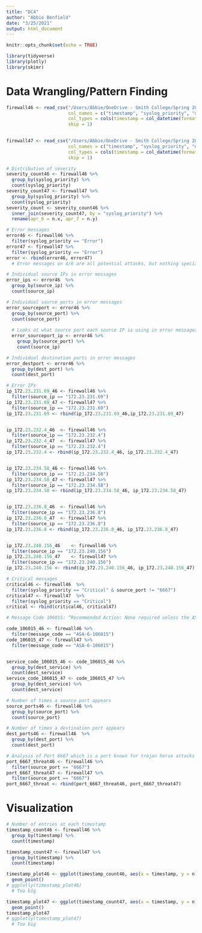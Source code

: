 ```yaml
---
title: "DC4"
author: "Abbie Benfield"
date: "3/25/2021"
output: html_document
---
```


```r
knitr::opts_chunk$set(echo = TRUE)

library(tidyverse)
library(plotly)
library(skimr)
```

# Data Wrangling/Pattern Finding
```r
firewall46 <- read_csv("/Users/Abbie/OneDrive - Smith College/Spring 2021/SDS235/SDS235-DC4/Firewall-04062012.csv",
                       col_names = c("timestamp", "syslog_priority", "operation", "message_code", "protocol", "source_ip", "dest_ip", "source_hostname", "dest_hostname", "source_port", "dest_port", "dest_service", "direction", "connections_built", "connections_torn_down"), 
                       col_types = cols(timestamp = col_datetime(format = "%d/%b/%Y %H:%M:%S")),
                       skip = 1)
      

firewall47 <- read_csv("/Users/Abbie/OneDrive - Smith College/Spring 2021/SDS235/SDS235-DC4/Firewall-04072012.csv",
                       col_names = c("timestamp", "syslog_priority", "operation", "message_code", "protocol", "source_ip", "dest_ip", "source_hostname", "dest_hostname", "source_port", "dest_port", "dest_service", "direction", "connections_built", "connections_torn_down"), 
                       col_types = cols(timestamp = col_datetime(format = "%d/%b/%Y %H:%M:%S")),
                       skip = 1)
```

```r
# Distribution of severity
severity_count46 <- firewall46 %>% 
  group_by(syslog_priority) %>% 
  count(syslog_priority)
severity_count47 <- firewall47 %>% 
  group_by(syslog_priority) %>% 
  count(syslog_priority)
severity_count <- severity_count46 %>% 
  inner_join(severity_count47, by = "syslog_priority") %>% 
  rename(apr_6 = n.x, apr_7 = n.y)
```

```r
# Error messages
error46 <- firewall46 %>% 
  filter(syslog_priority == "Error") 
error47 <- firewall47 %>% 
  filter(syslog_priority == "Error")
error <- rbind(error46, error47)
  # Error messages on 4/6 are all potential attacks, but nothing special on 4/7 - only look at 4/6

# Individual source IPs in error messages
error_ips <- error46  %>% 
  group_by(source_ip) %>% 
  count(source_ip)

# Individual source ports in error messages
error_sourceport <- error46 %>% 
  group_by(source_port) %>% 
  count(source_port)
  
  # Looks at what source port each source IP is using in error messages
  error_sourceport_ip <- error46 %>% 
    group_by(source_port) %>% 
    count(source_ip)

# Individual destination ports in error messages
error_destport <- error46 %>% 
  group_by(dest_port) %>% 
  count(dest_port)

# Error IPs
ip_172.23.231.69_46	<- firewall46 %>% 
  filter(source_ip == "172.23.231.69")
ip_172.23.231.69_47	<- firewall47 %>% 
  filter(source_ip == "172.23.231.69")
ip_172.23.231.69 <- rbind(ip_172.23.231.69_46,ip_172.23.231.69_47)


ip_172.23.232.4_46	<- firewall46 %>% 
  filter(source_ip == "172.23.232.4")
ip_172.23.232.4_47	<- firewall47 %>% 
  filter(source_ip == "172.23.232.4")
ip_172.23.232.4 <- rbind(ip_172.23.232.4_46, ip_172.23.232.4_47)


ip_172.23.234.58_46	<- firewall46 %>% 
  filter(source_ip == "172.23.234.58")
ip_172.23.234.58_47	<- firewall47 %>% 
  filter(source_ip == "172.23.234.58")
ip_172.23.234.58 <- rbind(ip_172.23.234.58_46, ip_172.23.234.58_47)


ip_172.23.236.8_46	<- firewall46 %>% 
  filter(source_ip == "172.23.236.8")
ip_172.23.236.8_47	<- firewall47 %>% 
  filter(source_ip == "172.23.236.8")
ip_172.23.236.8 <- rbind(ip_172.23.236.8_46, ip_172.23.236.8_47)


ip_172.23.240.156_46	<- firewall46 %>% 
  filter(source_ip == "172.23.240.156")
ip_172.23.240.156_47	<- firewall47 %>% 
  filter(source_ip == "172.23.240.156")
ip_172.23.240.156 <- rbind(ip_172.23.240.156_46, ip_172.23.240.156_47)
```

```r
# Critical messages
critical46 <- firewall46  %>% 
  filter(syslog_priority == "Critical" & source_port != "6667")
critical47 <- firewall47  %>% 
  filter(syslog_priority == "Critical")
critical <- rbind(critical46, critical47)
```

```r
# Message Code 106015: “Recommended Action: None required unless the ASA receives a large volume of these invalid TCP packets. If this is the case, trace the packets to the source and determine the reason these packets were sent.”

code_106015_46 <- firewall46 %>% 
  filter(message_code == "ASA-6-106015")
code_106015_47 <- firewall47 %>% 
  filter(message_code == "ASA-6-106015")


service_code_106015_46 <- code_106015_46 %>% 
  group_by(dest_service) %>%
  count(dest_service)
service_code_106015_47 <- code_106015_47 %>% 
  group_by(dest_service) %>%
  count(dest_service)
```


```r
# Number of times a source port appears
source_ports46 <- firewall46 %>% 
  group_by(source_port) %>% 
  count(source_port)

# Number of times a destination port appears
dest_ports46 <- firewall46  %>% 
  group_by(dest_port) %>% 
  count(dest_port)

# Analysis of Port 6667 which is a port known for trojan horse attacks
port_6667_threat46 <- firewall46 %>% 
  filter(source_port == "6667")
port_6667_threat47 <- firewall47 %>% 
  filter(source_port == "6667")
port_6667_threat <- rbind(port_6667_threat46, port_6667_threat47)
```







# Visualization
```r
# Number of entries at each timestamp
timestamp_count46 <- firewall46 %>% 
  group_by(timestamp) %>% 
  count(timestamp)

timestamp_count47 <- firewall47 %>% 
  group_by(timestamp) %>% 
  count(timestamp)

timestamp_plot46 <- ggplot(timestamp_count46, aes(x = timestamp, y = n)) +
  geom_point()
# ggplotly(timestamp_plot46)
  # Too big

timestamp_plot47 <- ggplot(timestamp_count47, aes(x = timestamp, y = n)) +
  geom_point()
timestamp_plot47
# ggplotly(timestamp_plot47)
  # Too big
```